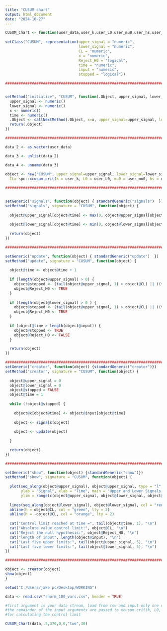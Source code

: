 ---
title: "CUSUM chart"
output: html_document
date: "2024-10-27"
---

```{r}
CUSUM_Chart <- function(user_data,user_k,user_L0,user_mu0,user_hs,user_sided,user_r) {
  
setClass("CUSUM", representation(upper_signal = "numeric",
                                 lower_signal = "numeric",
                                 CL = "numeric",
                                 x = "numeric",
                                 Reject_H0 = "logical",
                                 time = "numeric",
                                 input = "numeric",
                                 stopped = "logical"))

################################################################################


setMethod("initialize", "CUSUM", function(.Object, upper_signal, lower_signal, CL, x, time, stopped, input, Reject_H0) {
  upper_signal <- numeric()
  lower_signal <- numeric()
  x <- numeric()
  time <- numeric()
  .Object <- callNextMethod(.Object, x=x, upper_signal=upper_signal, lower_signal=lower_signal, CL=CL, time=time, input=input)
  return(.Object)
})

################################################################################

data_2 <- as.vector(user_data)

data_3 <- unlist(data_2)

data_4 <- unname(data_3)
  
object <- new("CUSUM", upper_signal=upper_signal, lower_signal=lower_signal, 
  CL= spc::xcusum.crit(k = user_k, L0 = user_L0, mu0 = user_mu0, hs = user_hs, sided = user_sided,r = user_r), time=time, input = data_4 ,Reject_H0 = Reject_H0)

################################################################################


setGeneric("signals", function(object) { standardGeneric("signals")  })
setMethod("signals", signature = "CUSUM", function(object) {
  
  object@upper_signal[object@time] <- max(0, object@upper_signal[object@time - 1] + object@x[object@time] - 0.5)
  
  object@lower_signal[object@time] <- min(0, object@lower_signal[object@time - 1] + object@x[object@time] + 0.5)
  
  return(object)
})

################################################################################

setGeneric("update", function(object) { standardGeneric("update")  })
setMethod("update", signature = "CUSUM", function(object) {
  
  object@time <- object@time + 1
  
  if (length(object@upper_signal) > 0) {
    object@stopped <- (tail(object@upper_signal, 1) > object@CL) || ((tail(object@lower_signal, 1)) < -object@CL)
    object@Reject_H0 <- TRUE
  }
  
  if (length(object@lower_signal) > 0 ) {
    object@stopped <- (tail(object@upper_signal, 1) > object@CL) || ((tail(object@lower_signal, 1)) < -object@CL)
    object@Reject_H0 <- TRUE
  }
  
  if (object@time > length(object@input)) {
    object@stopped <- TRUE
    object@Reject_H0 <- FALSE
  }

  return(object)
})

################################################################################
setGeneric("creator", function(object) {standardGeneric("creator")})
setMethod("creator", signature = "CUSUM", function(object) {
  
  object@upper_signal = 0 
  object@lower_signal = 0
  object@stopped = FALSE
  object@time = 1 
  
  while (!object@stopped) {
    
    object@x[object@time] <- object@input[object@time]
    
    object <- signals(object)
    
    object <- update(object)
   
  }

  return(object)
})

################################################################################

setGeneric("show", function(object) {standardGeneric("show")})
setMethod("show", signature = "CUSUM", function(object) {
  
  plot(seq_along(object@upper_signal), object@upper_signal, type = "l", col = "blue",
       ylab = "Signal", xlab = "Time", main = "Upper and Lower Signals Over Time",
       ylim = range(c(object@upper_signal, object@lower_signal, object@CL, -object@CL)))
  
  lines(seq_along(object@lower_signal), object@lower_signal, col = "red")
  abline(h = object@CL, col = "green", lty = 2)
  abline(h = -object@CL, col = "orange", lty = 2)
  
  cat("Control limit reached at time =", tail(object@time, 1), "\n")
  cat("Absolute value control limit:", object@CL, "\n")
  cat("Reject the null hypothesis:", object@Reject_H0, "\n")
  cat("length of input", length(object@input), "\n")
  cat("Last five upper limits:", tail(object@upper_signal, 5), "\n")
  cat("Last five lower limits:", tail(object@lower_signal, 5), "\n")
})

################################################################################

object <- creator(object)
show(object)
}
```

```{r}
setwd("C:/Users/jake pc/Desktop/WORKING")

data <- read.csv("rnorm_100_vars.csv", header = TRUE)

#first argument is your data stream, load from csv and input only one column.
#the remainder of the input arguments are passed to xcusum.crit(k, L0, mu0 = 0, hs = 0, sided = "one", r = 30) 
#for calculating the control limit

CUSUM_Chart(data,.5,370,0,0,"two",30)
```









